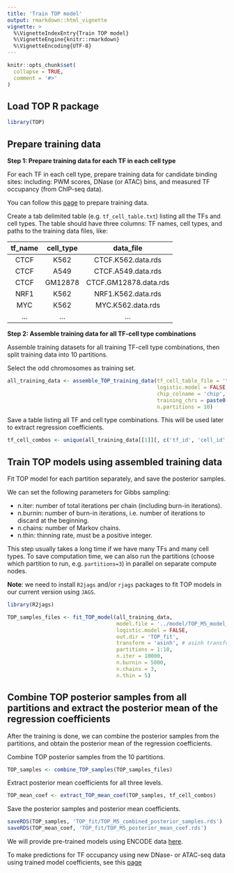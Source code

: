 ```yaml
---
title: 'Train TOP model'
output: rmarkdown::html_vignette
vignette: >
  %\VignetteIndexEntry{Train TOP model}
  %\VignetteEngine{knitr::rmarkdown}
  %\VignetteEncoding{UTF-8}
---
```


```r
knitr::opts_chunk$set(
  collapse = TRUE,
  comment = '#>'
)
```

Load TOP R package
---------------------

```r
library(TOP)
```


Prepare training data
---------------------

**Step 1: Prepare training data for each TF in each cell type**

For each TF in each cell type, prepare training data for candidate binding sites:
including: PWM scores, DNase (or ATAC) bins, 
and measured TF occupancy (from ChIP-seq data).

You can follow this [page](data_preparation.html) to prepare training data.

Create a tab delimited table (e.g. `tf_cell_table.txt`) 
listing all the TFs and cell types. 
The table should have three columns:
TF names, cell types, and paths to the training data files, like:

|   tf_name    |   cell_type   |        data_file         |
|:------------:|:-------------:|:------------------------:|
|     CTCF     |     K562      |   CTCF.K562.data.rds     |
|     CTCF     |     A549      |   CTCF.A549.data.rds     |
|     CTCF     |    GM12878    |   CTCF.GM12878.data.rds  |
|     NRF1     |     K562      |   NRF1.K562.data.rds     |
|     MYC      |     K562      |   MYC.K562.data.rds      |
|     ...      |     ...       |   ...                    |


**Step 2: Assemble training data for all TF-cell type combinations**

Assemble training datasets for all training TF-cell type 
combinations, then split training data into 10 partitions.

Select the odd chromosomes as training set.
```r
all_training_data <- assemble_TOP_training_data(tf_cell_table_file = 'tf_cell_table.txt',
                                                logistic.model = FALSE,
                                                chip_colname = 'chip',
                                                training_chrs = paste0('chr', seq(1,21,2)), 
                                                n.partitions = 10)
```

Save a table listing all TF and cell type combinations. 
This will be used later to extract regression coefficients.
```r
tf_cell_combos <- unique(all_training_data[[1]][, c('tf_id', 'cell_id', 'tf_name', 'cell_type')])
```

Train TOP models using assembled training data
----------------------------------------------

Fit TOP model for each partition separately, and save the posterior samples.

We can set the following parameters for Gibbs sampling: 

- n.iter: number of total iterations per chain (including burn-in iterations).
- n.burnin: number of burn-in iterations, i.e. number of iterations to discard at the beginning.
- n.chains: number of Markov chains.
- n.thin: thinning rate, must be a positive integer.

This step usually takes a long time if we have many TFs and many cell types. 
To save computation time, we can also run the partitions 
(choose which partition to run, e.g. `partitions=3`) 
in parallel on separate compute nodes. 

**Note**: we need to install `R2jags` and/or `rjags` packages to fit TOP models 
in our current version using `JAGS`.

```r
library(R2jags)

TOP_samples_files <- fit_TOP_model(all_training_data, 
                                   model.file = '../model/TOP_M5_model_jags_priorVar1.txt',
                                   logistic.model = FALSE,
                                   out.dir = 'TOP_fit',
                                   transform = 'asinh', # asinh transform ChIP-seq counts
                                   partitions = 1:10,
                                   n.iter = 10000,
                                   n.burnin = 5000,
                                   n.chains = 3,
                                   n.thin = 5)
```

Combine TOP posterior samples from all partitions and extract the posterior mean of the regression coefficients
----------------------------------------------------------------------------------------------------------------

After the training is done, we can combine the posterior samples from the partitions,
and obtain the posterior mean of the regression coefficients.

Combine TOP posterior samples from the 10 partitions.
```r
TOP_samples <- combine_TOP_samples(TOP_samples_files)
```

Extract posterior mean coefficients for all three levels.
```r
TOP_mean_coef <- extract_TOP_mean_coef(TOP_samples, tf_cell_combos)
```

Save the posterior samples and posterior mean coefficients.
```r
saveRDS(TOP_samples, 'TOP_fit/TOP_M5_combined_posterior_samples.rds')
saveRDS(TOP_mean_coef, 'TOP_fit/TOP_M5_posterior_mean_coef.rds')
```

We will provide pre-trained models using ENCODE data
[here](https://users.cs.duke.edu/~amink/software/).

To make predictions for TF occupancy using new DNase- or ATAC-seq data 
using trained model coefficients,
see this [page](predict_TF_occupancy_with_trained_model.html)

